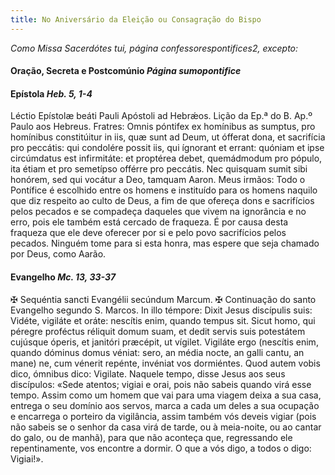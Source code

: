 ```yaml
---
title: No Aniversário da Eleição ou Consagração do Bispo
---
```


<em>Como Missa Sacerdótes tui, página confessorespontifices2, excepto:</em>

#### Oração, Secreta e Postcomúnio <em>Página sumopontifice</em>

#### Epístola <em>Heb. 5, 1-4</em>

<div class="container-fluid">
  <div class="row">
    <span class="text-justify">
      Léctio Epístolæ beáti Pauli Apóstoli ad Hebrǽos.
    </span>
<span class="text-justify">
      Lição da Ep.ª do B. Ap.º Paulo aos Hebreus.
    </span>
<span class="text-justify">
      Fratres: Omnis póntifex ex homínibus as sumptus, pro homínibus
      constitúitur in iis, quæ sunt ad Deum, ut ófferat dona, et sacrifícia pro
      peccátis: qui condolére possit iis, qui ígnorant et errant: quóniam et
      ipse circúmdatus est infirmitáte: et proptérea debet, quemádmodum pro
      pópulo, ita étiam et pro semetípso offérre pro peccátis. Nec quisquam
      sumit sibi honórem, sed qui vocátur a Deo, tamquam Aaron.
    </span>
<span class="text-justify">
      Meus irmãos: Todo o Pontífice é escolhido entre os homens e instituído
      para os homens naquilo que diz respeito ao culto de Deus, a fim de que
      ofereça dons e sacrifícios pelos pecados e se compadeça daqueles que vivem
      na ignorância e no erro, pois ele também está cercado de fraqueza. É por
      causa desta fraqueza que ele deve oferecer por si e pelo povo sacrifícios
      pelos pecados. Ninguém tome para si esta honra, mas espere que seja
      chamado por Deus, como Aarão.
    </span>
</div>

#### Evangelho <em>Mc. 13, 33-37</em>

<div class="container-fluid">
  <div class="row">
    <span class="text-justify">
      <span class="text-red-500">&#10016;</span> Sequéntia sancti Evangélii
      secúndum Marcum.
    </span>
<span class="text-justify">
      <span class="text-red-500">&#10016;</span> Continuação do santo Evangelho
      segundo S. Marcos.
    </span>
<span class="text-justify">
      In illo témpore: Dixit Jesus discípulis suis: Vidéte, vigiláte et oráte:
      nescítis enim, quando tempus sit. Sicut homo, qui péregre proféctus
      réliquit domum suam, et dedit servis suis potestátem cujúsque óperis, et
      janitóri præcépit, ut vígilet. Vigiláte ergo (nescítis enim, quando
      dóminus domus véniat: sero, an média nocte, an galli cantu, an mane) ne,
      cum vénerit repénte, invéniat vos dormiéntes. Quod autem vobis dico,
      ómnibus dico: Vigilate.
    </span>
<span class="text-justify">
      Naquele tempo, disse Jesus aos seus discípulos: «Sede atentos; vigiai e
      orai, pois não sabeis quando virá esse tempo. Assim como um homem que vai
      para uma viagem deixa a sua casa, entrega o seu domínio aos servos, marca
      a cada um deles a sua ocupação e encarrega o porteiro da vigilância, assim
      também vós deveis vigiar (pois não sabeis se o senhor da casa virá de
      tarde, ou à meia-noite, ou ao cantar do galo, ou de manhã), para que não
      aconteça que, regressando ele repentinamente, vos encontre a dormir. O que
      a vós digo, a todos o digo: Vigiai!».
    </span>
</div>
